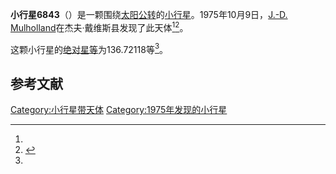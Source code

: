 {{Infobox planet
| bgcolour = #FFFFC0
| name = 6843 Heremon
| symbol = 
| image = 
| caption = 
| discovery = yes
| discovery_ref = 
| discoverer = [[J.-D._Mulholland|J.-D. Mulholland]]
| discovery_site = [[杰夫·戴维斯县|杰夫·戴维斯县]] 
| discovered = 1975年10月9日
| designations = yes
| mp_name = 
| named_after = 
| alt_names = 1975 TC6/ 1958 GF / 1977 DD11
| mp_category = [[主带小行星|主带小行星]]
| orbit_ref = <ref name="a">[http://ssd.jpl.nasa.gov/sbdb.cgi?sstr=6843 6843 Heremon] {{Wayback|url=http://ssd.jpl.nasa.gov/sbdb.cgi?sstr=6843 |date=20140925002118 }}，小行星數據庫瀏覽器（JPL Small-Body Database Browser）－[[美国国家航空航天局|美国国家航空航天局]]喷气推进实验室</ref>
| epoch = 2456400.5 (2013年4月18日更新)
| aphelion = {{convert|2.8754269|AU|km|3|abbr=on|lk=out}}
| perihelion = {{convert|2.0069693|AU|km|3|abbr=on}}
| semimajor = {{convert|2.4411981|AU|km|3|abbr=on}}
| eccentricity = 0.1778753
| period = 1393.166318 [[日|日]]<br />3.81[[儒略年|儒略年]]
| avg_speed = 
| inclination = 9.29433
| asc_node = 23.76416
| mean_anomaly = 
| arg_peri = 136.72118
| satellites = 
| physical_characteristics = yes
| dimensions = 
| mass = 
| density = 
| surface_grav = 
| escape_velocity = 
| sidereal_day = 
| axial_tilt = 
| pole_ecliptic_lat = 
| pole_ecliptic_lon = 
| albedo = 
| temperatures= 
| temp_name1 = 
| mean_temp_1 = 
| max_temp_1 = 
| temp_name2 = 
| max_temp_2 = 
| spectral_type = 
| abs_magnitude = 136.72118
}}

'''小行星6843'''（{{lang-en|6843 Heremon}}）是一颗围绕[[太阳|太阳]][[公转|公转]]的[[小行星|小行星]]。1975年10月9日，[[J.-D._Mulholland|J.-D. Mulholland]]在杰夫·戴维斯县发现了此天体<ref name="a" /><ref>{{cite news|title=小行星列表|url=http://cfa-www.harvard.edu/iau/lists/NumberedMPs.txt|accessdate=2013-07-08|newspaper=哈佛大学|archive-date=2008-05-17|archive-url=https://web.archive.org/web/20080517010638/http://cfa-www.harvard.edu/iau/lists/NumberedMPs.txt|dead-url=no}}</ref>。

这颗小行星的[[绝对星等|绝对星等]]为136.72118等<ref name="a" />。

==参考文献==
{{reflist}}
{{Minor Planet Number|[[小行星6842|小行星6842]]|[[小行星6844|小行星6844]]}}

{{小天体}}

[[Category:小行星带天体|Category:小行星带天体]]
[[Category:1975年发现的小行星|Category:1975年发现的小行星]]

{{asteroid-stub}}